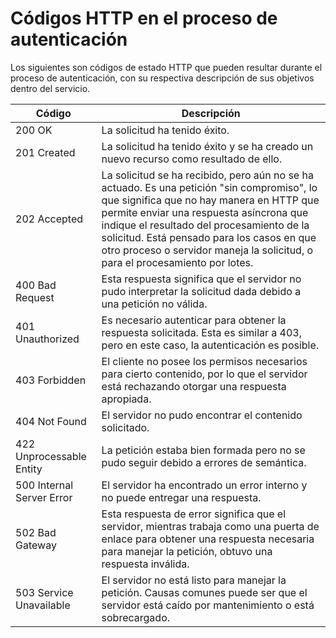 <MissingTranslationBanner />

# Códigos HTTP en el proceso de autenticación

Los siguientes son códigos de estado HTTP que pueden resultar durante el proceso de autenticación, con su respectiva descripción de sus objetivos dentro del servicio.

Código                     | Descripción                                                                               |
---------------------------|-------------------------------------------------------------------------------------------|
 200 OK                    | La solicitud ha tenido éxito.                                                             |
 201 Created               | La solicitud ha tenido éxito y se ha creado un nuevo recurso como resultado de ello.      |
 202 Accepted              | La solicitud se ha recibido, pero aún no se ha actuado. Es una petición "sin compromiso", lo que significa que no hay manera en HTTP que permite enviar una respuesta asíncrona que indique el resultado del procesamiento de la solicitud. Está pensado para los casos en que otro proceso o servidor maneja la solicitud, o para el procesamiento por lotes.                                                                                            |
 400 Bad Request           | Esta respuesta significa que el servidor no pudo interpretar la solicitud dada debido a una petición no válida.                                                                                                |
 401 Unauthorized          | Es necesario autenticar para obtener la respuesta solicitada. Esta es similar a 403, pero en este caso, la autenticación es posible.                                                                                                                                                                                                     |
 403 Forbidden             | El cliente no posee los permisos necesarios para cierto contenido, por lo que el servidor está rechazando otorgar una respuesta apropiada.                                                                       |
 404 Not Found             | El servidor no pudo encontrar el contenido solicitado.                                     
 422 Unprocessable Entity  | La petición estaba bien formada pero no se pudo seguir debido a errores de semántica.     |
 500 Internal Server Error | El servidor ha encontrado un error interno y no puede entregar una respuesta.             |
 502 Bad Gateway           | Esta respuesta de error significa que el servidor, mientras trabaja como una puerta de enlace para obtener una respuesta necesaria para manejar la petición, obtuvo una respuesta inválida.                   |
 503 Service Unavailable   | El servidor no está listo para manejar la petición. Causas comunes puede ser que el servidor está caído por mantenimiento o está sobrecargado.                                                             | 
